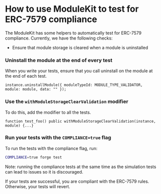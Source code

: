 
# How to use ModuleKit to test for ERC-7579 compliance

The ModuleKit has some helpers to automatically test for ERC-7579 compliance. Currently, we have the following checks:

- Ensure that module storage is cleared when a module is uninstalled

<Steps>

### Uninstall the module at the end of every test

When you write your tests, ensure that you call uninstall on the module at the end of each test.

```solidity copy
instance.uninstallModule({ moduleTypeId: MODULE_TYPE_VALIDATOR, module: module, data: "" });
```

### Use the `withModuleStorageClearValidation` modifier

To do this, add the modifier to all the tests.

```solidity copy
function test_foo() public withModuleStorageClearValidation(instance, module) {...}
```

### Run your tests with the `COMPLIANCE=true` flag

To run the tests with the compliance flag, run:

```bash
COMPLIANCE=true forge test
```

Note: running the compliance tests at the same time as the simulation tests can lead to issues so it is discouraged.

If your tests are successful, you are compliant with the ERC-7579 rules. Otherwise, your tests will revert.

</Steps>

